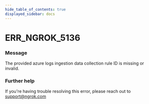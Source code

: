 ```yaml
---
hide_table_of_contents: true
displayed_sidebar: docs
---
```



# ERR_NGROK_5136

### Message

The provided azure logs ingestion data collection rule ID is missing or invalid.

<ErrorDetails error="err_ngrok_5136" />

### Further help

If you're having trouble resolving this error, please reach out to [support@ngrok.com](mailto:support@ngrok.com?subject=Help%20with%20ERR_NGROK_5136)

